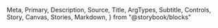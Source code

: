   Meta,
  Primary,
  Description,
  Source,
  Title,
  ArgTypes,
  Subtitle,
  Controls,
  Story,
  Canvas,
  Stories,
  Markdown,
} from "@storybook/blocks"

<Meta of={Banner} />
<Title />
<Description of={Banner} />

```tsx
import { Banner } from "@einride/ui"
```

## Basic

<Description of={Banner.Basic} />
<Canvas of={Banner.Basic} />
<Controls of={Banner.Basic} />

## Status

<Description of={Banner.Warning} />
<Canvas of={Banner.Warning} />
<Controls of={Banner.Warning} include="status" />
